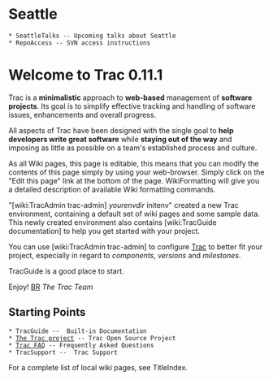 = Seattle =

 * SeattleTalks -- Upcoming talks about Seattle 
 * RepoAccess -- SVN access instructions

= Welcome to Trac 0.11.1 =

Trac is a '''minimalistic''' approach to '''web-based''' management of
'''software projects'''. Its goal is to simplify effective tracking and handling of software issues, enhancements and overall progress.

All aspects of Trac have been designed with the single goal to 
'''help developers write great software''' while '''staying out of the way'''
and imposing as little as possible on a team's established process and
culture.

As all Wiki pages, this page is editable, this means that you can
modify the contents of this page simply by using your
web-browser. Simply click on the "Edit this page" link at the bottom
of the page. WikiFormatting will give you a detailed description of
available Wiki formatting commands.

"[wiki:TracAdmin trac-admin] ''yourenvdir'' initenv" created
a new Trac environment, containing a default set of wiki pages and some sample
data. This newly created environment also contains 
[wiki:TracGuide documentation] to help you get started with your project.

You can use [wiki:TracAdmin trac-admin] to configure
[http://trac.edgewall.org/ Trac] to better fit your project, especially in
regard to ''components'', ''versions'' and ''milestones''. 


TracGuide is a good place to start.

Enjoy! [[BR]]
''The Trac Team''

== Starting Points ==

 * TracGuide --  Built-in Documentation
 * [http://trac.edgewall.org/ The Trac project] -- Trac Open Source Project
 * [http://trac.edgewall.org/wiki/TracFaq Trac FAQ] -- Frequently Asked Questions
 * TracSupport --  Trac Support

For a complete list of local wiki pages, see TitleIndex.
